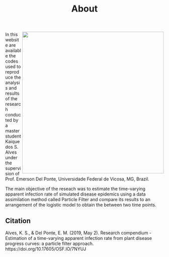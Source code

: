 % About

<img src = "figs/diagram.png" width = 450px align = right> In this website are available the codes used to reproduce the analysis and results of the research conducted by a master student Kaique dos S. Alves under the supervision of Prof. Emerson Del Ponte, Universidade Federal de Vicosa, MG, Brazil.

  The main objective of the reseach was to estimate the time-varying apparent infection rate of simulated disease epidemics using a data assimilation method called Particle Filter and compare its results to an arrangement of the logistic model to obtain the between two time points. 

## Citation

Alves, K. S., & Del Ponte, E. M. (2019, May 2). Research compendium - Estimation of a time-varying apparent infection rate from plant disease progress curves: a particle filter approach. https://doi.org/10.17605/OSF.IO/7NYUJ  




